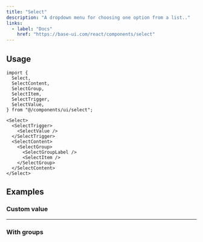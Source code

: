 ```yaml
---
title: "Select"
description: "A dropdown menu for choosing one option from a list.."
links:
  - label: "Docs"
    href: "https://base-ui.com/react/components/select"
---
```


<Preview name="select-demo" />

## Usage

```tsx title="Imports"
import {
  Select,
  SelectContent,
  SelectGroup,
  SelectItem,
  SelectTrigger,
  SelectValue,
} from "@/components/ui/select";
```

```tsx title="Anatomy"
<Select>
  <SelectTrigger>
    <SelectValue />
  </SelectTrigger>
  <SelectContent>
    <SelectGroup>
      <SelectGroupLabel />
      <SelectItem />
    </SelectGroup>
  </SelectContent>
</Select>
```

## Examples

### Custom value

<Preview name="select-with-custom-value" />

---

### With groups

<Preview name="select-with-groups" />
